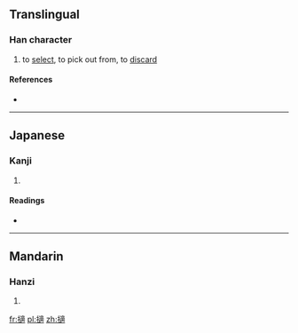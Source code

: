 ==Translingual==

===Han character===
{{Han char|rn=64|rad=手|as=15|sn=18|four=5003<sub>2</sub>|canj=手卜卜月 (QYYB)}}

# to [[select]], to pick out from, to [[discard]]

====References====
* {{Han ref|kx=0461.300|dkj=12922|dj=0811.020|hdz=31975.080|uh=64FF|ud=25855|bh=EFD1|bd=61393}}

----

==Japanese==

===Kanji===
{{ja-kanji|grade=|rs=手15}}

# {{defn|lang=ja|sort=手15}}

====Readings====
* {{ja-readings|on=[[てき]] (teki), [[じゃく]] (jaku), [[ちゃく]] (chaku)|kun=[[かく]] (kaku)}}

----

==Mandarin==

===Hanzi===
{{cmn-hanzi|pin=[[tì]] ([[ti4]]), [[zhí]] ([[zhi2]]), [[zhì]] ([[zhi4]])|wg=t'i<sup>4</sup>, chih<sup>2</sup>, chih<sup>4</sup>}}

# {{defn|lang=cmn|sort=手15}}

[[fr:擿]]
[[pl:擿]]
[[zh:擿]]